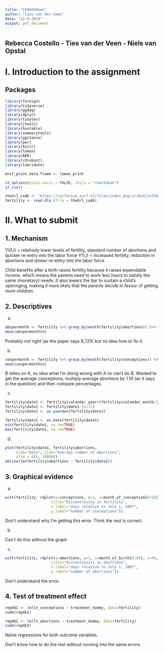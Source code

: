 ---
title: "CA4bVdVeen"
author: "Ties van der Veen"
date: "22-9-2019"
output: pdf_document
---

## Rebecca Costello - Ties van der Veen - Niels van Opstal

# I. Introduction to the assignment

## Packages

```{r message=FALSE, warning=FALSE, paged.print=FALSE}
library(foreign)
library(tidyverse)
library(ggdag)
library(dplyr)
library(tinytex)
library(jtools)
library(huxtable)
library(summarytools)
library(ggstance)
library(pwr)
library(knitr)
library(lemon)
library(AER)
library(rdrobust)
library(lubridate)
```

```{r message=FALSE, warning=FALSE, paged.print=FALSE}
knit_print.data.frame <- lemon_print
```

```{r message=FALSE, warning=FALSE, paged.print=FALSE}
st_options(plain.ascii = FALSE, style = "rmarkdown")
st_css()
```

```{r message=FALSE, warning=FALSE, paged.print=FALSE}
theUrl_ca4b <- "https://surfdrive.surf.nl/files/index.php/s/JAo4jnvf042xQXt/download"
fertility <- read.dta (file = theUrl_ca4b)
```

# II. What to submit

## 1. Mechanism

Y(0,i) = relatively lower levels of fertility, standard number of abortions and quicker re-entry into the labor force
Y(1,i) = increased fertility, reduction in abortions and slower re-entry into the labor force

Child benefits after a birth raises fertility because it raises expendable income, which means the parents need to work less hours to satisfy the same (monetary) needs. It also lowers the bar to sustain a child's upbringing, making it more likely that the parents decide in favour of getting more children.

## 2. Descriptives

(a)

```{r}
abspermonth <- fertility %>% group_by(month(fertility$abortions)) %>% tally()
mean(abspermonth$n)

```

Probably not right (as the paper says 6,725) but no idea how to fix it.

(b)

```{r}
conpermonth <- fertility %>% group_by(month(fertility$conceptions)) %>% tally()
mean(conpermonth$n)
```

B relies on A, no idea what I'm doing wrong with A so can't do B. Wanted to get the average conceptions, multiply average abortions by 1.14 (as it says in the question) and then compare percentages.

(c)

```{r}
fertility$date1 <- fertility$calendar_year+(fertility$calendar_month/12)
fertility$date1 <- fertility$date1-(1/12)
fertility$date1 <- as.yearmon(fertility$date1)
```

```{r}
fertility$date1 <- as.Date(fertility$date1)
min(fertility$date1, na.rm=TRUE)
max(fertility$date1, na.rm=TRUE)
```

(d)

```{r}
plot(fertility$date1, fertility$abortions,
     xlab="Date", ylab="Average number of abortions",
     ylim = c(0, 10000))
abline(lm(fertility$abortions ~ fertility$date1))
```

## 3. Graphical evidence

(a)


```{r}
with(fertility, rdplot(y=conceptions, p=1, x=month_of_conception[0:69], c=40, nbins = 35,
                     title="Discontinuity in fertility",
                     x.label="days relative to July 1, 2007",
                     y.label="number of conceptions"))
```

Don't understand why I'm getting this error. Think the rest is correct.

(b)

Can't do this without the graph

(c)

```{r}
with(fertility, rdplot(y=abortions, p=1, x=month_of_birth[0:69], c=40, nbins = 35,
                     title="Discontinuity in abortions",
                     x.label="days relative to July 1, 2007",
                     y.label="number of abortions"))
```

Don't understand the error.

## 4. Test of treatment effect

```{r}
reg4b1 <- lm(ln_conceptions ~ treatment_dummy, data=fertility)
summ(reg4b1)
```

```{r}
reg4b2 <- lm(ln_abortions ~ treatment_dummy, data=fertility)
summ(reg4b2)
```

Naïve regressions for both outcome variables.

Don't know how to do the rest without running into the same errors.




